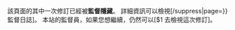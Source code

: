 該頁面的其中一次修訂已經被'''監督隱藏'''。
詳細資訊可以檢視[{{fullurl:{{#Special:Log}}/suppress|page={{FULLPAGENAMEE}}}} 監督日誌]。
本站的監督員，如果您想繼續，仍然可以[$1 去檢視這次修訂]。